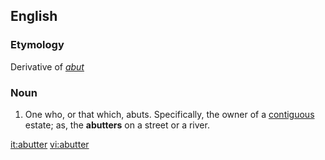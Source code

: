 ==English==

===Etymology===
Derivative of ''[[abut]]''

===Noun===
{{en-noun}}

# One who, or that which, abuts. Specifically, the owner of a [[contiguous]] estate; as, the '''abutters''' on a street or a river.

[[it:abutter]]
[[vi:abutter]]